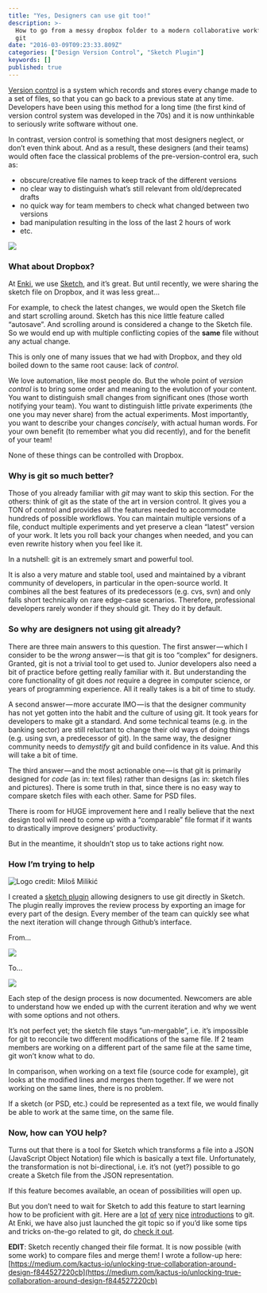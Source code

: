 ```yaml
---
title: "Yes, Designers can use git too!"
description: >-
  How to go from a messy dropbox folder to a modern collaborative workflow using
  git
date: "2016-03-09T09:23:33.809Z"
categories: ["Design Version Control", "Sketch Plugin"]
keywords: []
published: true
---
```


[Version control](https://git-scm.com/book/en/v2/Getting-Started-About-Version-Control) is a system which records and stores every change made to a set of files, so that you can go back to a previous state at any time. Developers have been using this method for a long time (the first kind of version control system was developed in the 70s) and it is now unthinkable to seriously write software without one.

In contrast, version control is something that most designers neglect, or don’t even think about. And as a result, these designers (and their teams) would often face the classical problems of the pre-version-control era, such as:

- obscure/creative file names to keep track of the different versions
- no clear way to distinguish what’s still relevant from old/deprecated drafts
- no quick way for team members to check what changed between two versions
- bad manipulation resulting in the loss of the last 2 hours of work
- etc.

![](./naming-conventions.png)

### What about Dropbox?

At [Enki](https://enki.com/), we use [Sketch](http://sketchapp.com/), and it’s great. But until recently, we were sharing the sketch file on Dropbox, and it was less great…

For example, to check the latest changes, we would open the Sketch file and start scrolling around. Sketch has this nice little feature called “autosave”. And scrolling around is considered a change to the Sketch file. So we would end up with multiple conflicting copies of the **same** file without any actual change.

This is only one of many issues that we had with Dropbox, and they old boiled down to the same root cause: lack of _control_.

We love automation, like most people do. But the whole point of _version control_ is to bring some order and meaning to the evolution of your content. You want to distinguish small changes from significant ones (those worth notifying your team). You want to distinguish little private experiments (the one you may never share) from the actual experiments. Most importantly, you want to describe your changes _concisely_, with actual human words. For your own benefit (to remember what you did recently), and for the benefit of your team!

None of these things can be controlled with Dropbox.

### Why is git so much better?

Those of you already familiar with _git_ may want to skip this section. For the others: think of git as the state of the art in version control. It gives you a TON of control and provides all the features needed to accommodate hundreds of possible workflows. You can maintain multiple versions of a file, conduct multiple experiments and yet preserve a clean “latest” version of your work. It lets you roll back your changes when needed, and you can even rewrite history when you feel like it.

In a nutshell: git is an extremely smart and powerful tool.

It is also a very mature and stable tool, used and maintained by a vibrant community of developers, in particular in the open-source world. It combines all the best features of its predecessors (e.g. cvs, svn) and only falls short technically on rare edge-case scenarios. Therefore, professional developers rarely wonder if they should git. They do it by default.

### So why are designers not using git already?

There are three main answers to this question. The first answer — which I consider to be the _wrong_ answer — is that git is too “complex” for designers. Granted, git is not a trivial tool to get used to. Junior developers also need a bit of practice before getting really familiar with it. But understanding the core functionality of git does _not_ require a degree in computer science, or years of programming experience. All it really takes is a bit of time to study.

A second answer — more accurate IMO — is that the designer community has not yet gotten into the habit and the culture of using git. It took years for developers to make git a standard. And some technical teams (e.g. in the banking sector) are still reluctant to change their old ways of doing things (e.g. using svn, a predecessor of git). In the same way, the designer community needs to _demystify_ git and build confidence in its value. And this will take a bit of time.

The third answer — and the most actionable one — is that git is primarily designed for _code_ (as in: text files) rather than designs (as in: sketch files and pictures). There is some truth in that, since there is no easy way to compare sketch files with each other. Same for PSD files.

There is room for HUGE improvement here and I really believe that the next design tool will need to come up with a “comparable” file format if it wants to drastically improve designers’ productivity.

But in the meantime, it shouldn’t stop us to take actions right now.

### How I’m trying to help

![Logo credit: Miloš Milikić](./git-sketch-plugin.png)

I created a [sketch plugin](https://github.com/mathieudutour/git-sketch-plugin) allowing designers to use git directly in Sketch. The plugin really improves the review process by exporting an image for every part of the design. Every member of the team can quickly see what the next iteration will change through Github’s interface.

From…

![](./from.png)

To…

![](./to.png)

Each step of the design process is now documented. Newcomers are able to understand how we ended up with the current iteration and why we went with some options and not others.

It’s not perfect yet; the sketch file stays “un-mergable”, i.e. it’s impossible for git to reconcile two different modifications of the same file. If 2 team members are working on a different part of the same file at the same time, git won’t know what to do.

In comparison, when working on a text file (source code for example), git looks at the modified lines and merges them together. If we were not working on the same lines, there is no problem.

If a sketch (or PSD, etc.) could be represented as a text file, we would finally be able to work at the same time, on the same file.

### Now, how can YOU help?

Turns out that there is a tool for Sketch which transforms a file into a JSON (JavaScript Object Notation) file which is basically a text file. Unfortunately, the transformation is not bi-directional, i.e. it’s not (yet?) possible to go create a Sketch file from the JSON representation.

If this feature becomes available, an ocean of possibilities will open up.

But you don’t need to wait for Sketch to add this feature to start learning how to be proficient with git. Here are a [lot](http://doc.gitlab.com/ee/workflow/gitlab_flow.html) [of](https://try.github.io/levels/1/challenges/1) [very](https://git-scm.com/book/en/v2/Getting-Started-Git-Basics) [nice](http://www.vogella.com/tutorials/Git/article.html) [introductions](http://rogerdudler.github.io/git-guide/) to git. At Enki, we have also just launched the git topic so if you’d like some tips and tricks on-the-go related to git, do [check it out](https://enki.com).

**EDIT**: Sketch recently changed their file format. It is now possible (with some work) to compare files and merge them! I wrote a follow-up here: [https://medium.com/kactus-io/unlocking-true-collaboration-around-design-f844527220cb](https://medium.com/kactus-io/unlocking-true-collaboration-around-design-f844527220cb)
